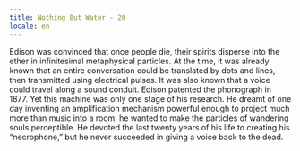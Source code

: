 ```yaml
---
title: Nothing But Water - 20
locale: en
---
```


<NothingButWaterFontMedium>
  <Columns>
    <UnbreakableBlock>
      Edison was convinced that once people die, their spirits disperse into the ether in infinitesimal metaphysical particles. At the time, it was already known that an entire conversation could be translated by dots and lines, then transmitted using electrical pulses. It was also known that a voice could travel along a sound conduit. Edison patented the phonograph in 1877. Yet this
    </UnbreakableBlock>
    <UnbreakableBlock>
      machine was only one stage of his research. He dreamt of one day inventing an amplification mechanism powerful enough to project much more than music into a room: he wanted to make the particles of wandering souls perceptible. He devoted the last twenty years of his life to creating his “necrophone,” but he never succeeded in giving a voice back to the dead.
    </UnbreakableBlock>
  </Columns>
</NothingButWaterFontMedium>
